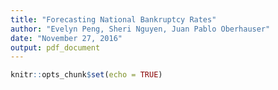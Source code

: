 ```yaml
---
title: "Forecasting National Bankruptcy Rates"
author: "Evelyn Peng, Sheri Nguyen, Juan Pablo Oberhauser"
date: "November 27, 2016"
output: pdf_document
---
```


```r
knitr::opts_chunk$set(echo = TRUE)
```

